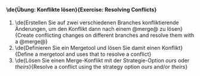 ==== \de{'''Übung:''' Konflikte lösen}{'''Exercise:''' Resolving Conflicts} ====

# \de{Erstellen Sie auf zwei verschiedenen Branches konfliktierende Änderungen, um den Konflikt dann nach einem @merge@ zu lösen}{Create conflicting changes on different branches and resolve them with a @merge@}
# \de{Definieren Sie ein Mergetool und lösen Sie damit einen Konflikt}{Define a mergetool and uses that to resolve a conflict}
# \de{Lösen Sie einen Merge-Konflikt mit der Strategie-Option ''ours'' oder ''theirs''}{Resolve a conflict using the strategy option ''ours'' and/or ''theirs''}

